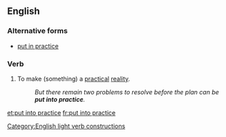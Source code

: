 ==English==

===Alternative forms===
* [[put in practice]]

===Verb===
{{en-verb|head=[[put]] [[into]] [[practice]]|puts into practice|putting into practice|put into practice}}

# {{context|transitive|idiomatic}} To make (something) a [[practical]] [[reality]].
#: ''But there remain two problems to resolve before the plan can be '''put into practice'''.''

[[Category:English light verb constructions]]
[[et:put into practice]]
[[fr:put into practice]]
